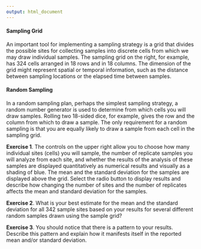 ```yaml
---
output: html_document
---
```


<!-- The following script makes it possible to use the mhchem -->
<!-- latex package in a .Rmd file and to knit it into an .html file -->
<!-- the font size is scaled to 90% to match text -->

```{=html}
<script type="text/x-mathjax-config">
MathJax.Hub.Config({
  TeX: {
    extensions: ["[Contrib]/mhchem/mhchem.js"]
}
});
MathJax.Hub.Config({ 
        "HTML-CSS": { scale: 90 }, 
        SVG: { linebreaks: { automatic:true } }, 
 });
</script>
```

<!-- text for activity 1 -->

#### Sampling Grid

An important tool for implementing a sampling strategy is a grid that divides the possible sites for collecting samples into discrete cells from which we may draw individual samples. The sampling grid on the right, for example, has 324 cells arranged in 18 rows and in 18 columns. The dimension of the grid might represent spatial or temporal information, such as the distance between sampling locations or the elapsed time between samples.

#### Random Sampling

In a random sampling plan, perhaps the simplest sampling strategy, a random number generator is used to determine from which cells you will draw samples. Rolling two 18-sided dice, for example, gives the row and the column from which to draw a sample. The only requirement for a random sampling is that you are equally likely to draw a sample from each cell in the sampling grid.

**Exercise 1**. The controls on the upper right allow you to choose how many individual sites (cells) you will sample, the number of replicate samples you will analyze from each site, and whether the results of the analysis of these samples are displayed quantitatively as numerical results and visually as a shading of blue. The mean and the standard deviation for the samples are displayed above the grid. Select the radio button to display results and describe how changing the number of sites and the number of replicates affects the mean and standard deviation for the samples. 

**Exercise 2**. What is your best estimate for the mean and the standard deviation for all 342 sample sites based on your results for several different random samples drawn using the sample grid?

**Exercise 3**. You should notice that there is a pattern to your results. Describe this pattern and explain how it manifests itself in the reported mean and/or standard deviation.
